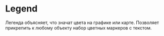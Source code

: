 
# Legend

Легенда объясняет, что значат цвета на графике или карте. Позволяет прикрепить
к любому объекту набор цветных маркеров с текстом.

<LegendExampleText />
